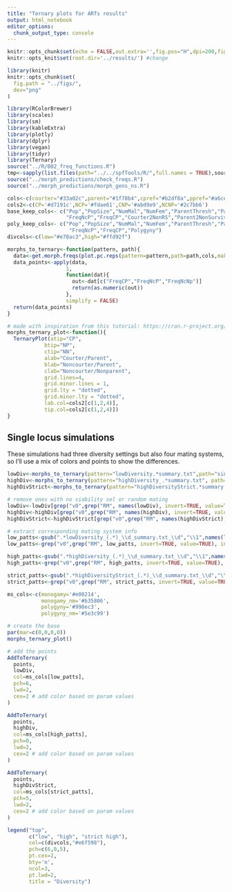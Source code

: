 ```yaml
---
title: "Ternary plots for ARTs results"
output: html_notebook
editor_options: 
  chunk_output_type: console
---
```



```r
knitr::opts_chunk$set(echo = FALSE,out.extra='',fig.pos="H",dpi=200,fig.height = 7,fig.width = 7)
knitr::opts_knit$set(root.dir='../results/') #change
```
```r
library(knitr)
knitr::opts_chunk$set(
  fig.path = "../figs/",
  dev="png"
)
```
```r
library(RColorBrewer)
library(scales)
library(sm)
library(kableExtra)
library(plotly)
library(dplyr)
library(vegan)
library(tidyr)
library(Ternary)
source("../R/002_freq_functions.R")
tmp<-sapply(list.files(path="../../spfTools/R/",full.names = TRUE),source)
source("../morph_predictions/check_freqs.R")
source("../morph_predictions/morph_gens_ns.R")

```
```r
cols<-c(courter="#33a02c",parent="#1f78b4",cpref="#b2df8a",ppref="#a6cee3")
cols2<-c(CP='#d7191c',NCP='#fdae61',CNP='#abd9e9',NCNP='#2c7bb6')
base_keep_cols<- c("Pop","PopSize","NumMal","NumFem","ParentThresh","ParentFreq","CourterThresh","CourterFreq","FreqNcNp","FreqCNp",
                   "FreqNcP","FreqCP","Courter2NonRS","Parent2NonSurvival")
poly_keep_cols<- c("Pop","PopSize","NumMal","NumFem","ParentThresh","ParentFreq","CourterThresh","CourterFreq","FreqNcNp","FreqCNp",
                    "FreqNcP","FreqCP","Polygyny")
divcols<-c(low="#e78ac3",high="#ffd92f")

```

```r
morphs_to_ternary<-function(pattern, path){
  data<-get.morph.freqs(plot.pc.reps(pattern=pattern,path=path,cols,make.plot=FALSE))
  data_points<-apply(data,
                   1,
                   function(dat){
                     out<-dat[c("FreqCP","FreqNcP","FreqNcNp")]
                     return(as.numeric(out))
                   },
                   simplify = FALSE)
  return(data_points)
}

```
```r
# made with inspiration from this tutorial: https://cran.r-project.org/web/packages/Ternary/vignettes/Ternary.html
morphs_ternary_plot<-function(){
  TernaryPlot(atip="CP",
            btip="NP",
            ctip="NN",
            alab="Courter/Parent",
            blab="Noncourter/Parent",
            clab="Noncourter/Nonparent",
            grid.lines=4,
            grid.minor.lines = 1,
            grid.lty = "dotted",
            grid.minor.lty = "dotted",
            lab.col=cols2[c(1,2,4)],
            tip.col=cols2[c(1,2,4)])
}
```


## Single locus simulations

These simulations had three diversity settings but also four mating systems, so I'll use a mix of colors and points to show the differences.

```r
lowDiv<-morphs_to_ternary(pattern="lowDiversity.*summary.txt",path="single_locus")
highDiv<-morphs_to_ternary(pattern="highDiversity_.*summary.txt", path="single_locus")
highDivStrict<-morphs_to_ternary(pattern="highDiversityStrict.*summary.txt",path="single_locus")

# remove ones with no viability sel or random mating
lowDiv<-lowDiv[grep("v0",grep("RM", names(lowDiv), invert=TRUE, value=TRUE), invert=TRUE, value=TRUE)] 
highDiv<-highDiv[grep("v0",grep("RM", names(highDiv), invert=TRUE, value=TRUE), invert=TRUE, value=TRUE)]
highDivStrict<-highDivStrict[grep("v0",grep("RM", names(highDivStrict), invert=TRUE, value=TRUE), invert=TRUE, value=TRUE)]
```

```r
# extract corresponding mating system info
low_patts<-gsub(".*lowDiversity_(.*)_\\d_summary.txt_\\d","\\1",names(lowDiv))
low_patts<-grep("v0",grep("RM", low_patts, invert=TRUE, value=TRUE), invert=TRUE, value=TRUE)

high_patts<-gsub(".*highDiversity_(.*)_\\d_summary.txt_\\d","\\1",names(highDiv))
high_patts<-grep("v0",grep("RM", high_patts, invert=TRUE, value=TRUE), invert=TRUE, value=TRUE)

strict_patts<-gsub(".*highDiversityStrict_(.*)_\\d_summary.txt_\\d","\\1",names(highDivStrict))
strict_patts<-grep("v0",grep("RM", strict_patts, invert=TRUE, value=TRUE), invert=TRUE, value=TRUE)

```


```r

ms_cols<-c(monogamy='#e08214',
           monogamy_nm='#b35806',
           polygyny='#998ec3',
           polygyny_nm='#5e3c99')

# create the base
par(mar=c(0,0,0,0))
morphs_ternary_plot()

# add the points
AddToTernary(
  points,
  lowDiv,
  col=ms_cols[low_patts],
  pch=6,
  lwd=2,
  cex=2 # add color based on param values
)

AddToTernary(
  points,
  highDiv,
  col=ms_cols[high_patts],
  pch=0,
  lwd=2,
  cex=2 # add color based on param values
)

AddToTernary(
  points,
  highDivStrict,
  col=ms_cols[strict_patts],
  pch=5,
  lwd=2,
  cex=2 # add color based on param values
)

legend("top",
       c("low", "high", "strict high"),
       col=c(divcols,"#e6f598"),
       pch=c(6,0,5),
       pt.cex=2,
       bty='n',
       ncol=3,
       pt.lwd=2,
       title = "Diversity")
```


